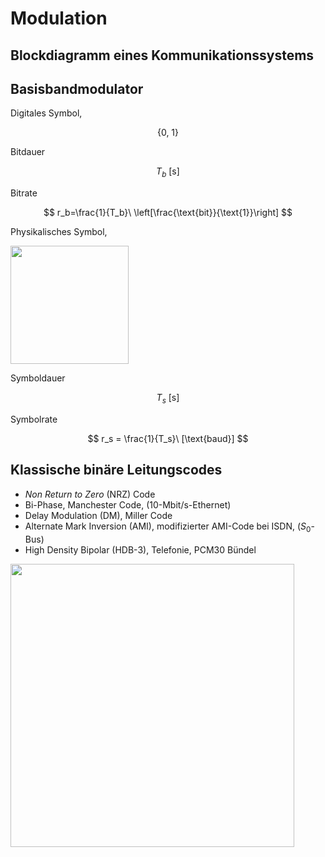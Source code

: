# Modulation

## Blockdiagramm eines Kommunikationssystems

## Basisbandmodulator

`\begin{multicols}{2}`{=latex}

Digitales Symbol, `\textcolor{NavyBlue}{Zahl}`{=latex}

$$
\{0,\ 1\}
$$

Bitdauer

$$
T_b\ [\text{s}]
$$

Bitrate

$$
r_b=\frac{1}{T_b}\ \left[\frac{\text{bit}}{\text{1}}\right]
$$

Physikalisches Symbol, `\textcolor{NavyBlue}{Puls}`{=latex}

![](images/05_basisbandmodulator_puls.png){width="5cm"}

Symboldauer

$$
T_s\ [\text{s}]
$$

Symbolrate 

$$
r_s = \frac{1}{T_s}\ [\text{baud}]
$$

`\end{multicols}`{=latex}

## Klassische binäre Leitungscodes

-   *Non Return to Zero* (NRZ) Code
-   Bi-Phase, Manchester Code, (10-Mbit/s-Ethernet)
-   Delay Modulation (DM), Miller Code
-   Alternate Mark Inversion (AMI), modifizierter AMI-Code bei ISDN, ($S_0$-Bus)
-   High Density Bipolar (HDB-3), Telefonie, PCM30 Bündel

![](images/04_Signalverlaufe_einiger_Leitungscodes.png){fig-align="center" width="12cm"}